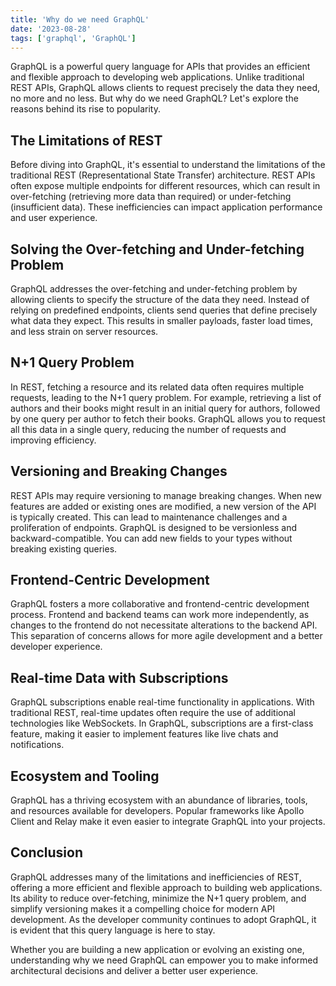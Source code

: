 ```yaml
---
title: 'Why do we need GraphQL'
date: '2023-08-28'
tags: ['graphql', 'GraphQL']
---
```



GraphQL is a powerful query language for APIs that provides an efficient and flexible approach to developing web applications. Unlike traditional REST APIs, GraphQL allows clients to request precisely the data they need, no more and no less. But why do we need GraphQL? Let's explore the reasons behind its rise to popularity.

## The Limitations of REST

Before diving into GraphQL, it's essential to understand the limitations of the traditional REST (Representational State Transfer) architecture. REST APIs often expose multiple endpoints for different resources, which can result in over-fetching (retrieving more data than required) or under-fetching (insufficient data). These inefficiencies can impact application performance and user experience.

## Solving the Over-fetching and Under-fetching Problem

GraphQL addresses the over-fetching and under-fetching problem by allowing clients to specify the structure of the data they need. Instead of relying on predefined endpoints, clients send queries that define precisely what data they expect. This results in smaller payloads, faster load times, and less strain on server resources.

## N+1 Query Problem

In REST, fetching a resource and its related data often requires multiple requests, leading to the N+1 query problem. For example, retrieving a list of authors and their books might result in an initial query for authors, followed by one query per author to fetch their books. GraphQL allows you to request all this data in a single query, reducing the number of requests and improving efficiency.

## Versioning and Breaking Changes

REST APIs may require versioning to manage breaking changes. When new features are added or existing ones are modified, a new version of the API is typically created. This can lead to maintenance challenges and a proliferation of endpoints. GraphQL is designed to be versionless and backward-compatible. You can add new fields to your types without breaking existing queries.

## Frontend-Centric Development

GraphQL fosters a more collaborative and frontend-centric development process. Frontend and backend teams can work more independently, as changes to the frontend do not necessitate alterations to the backend API. This separation of concerns allows for more agile development and a better developer experience.

## Real-time Data with Subscriptions

GraphQL subscriptions enable real-time functionality in applications. With traditional REST, real-time updates often require the use of additional technologies like WebSockets. In GraphQL, subscriptions are a first-class feature, making it easier to implement features like live chats and notifications.

## Ecosystem and Tooling

GraphQL has a thriving ecosystem with an abundance of libraries, tools, and resources available for developers. Popular frameworks like Apollo Client and Relay make it even easier to integrate GraphQL into your projects.

## Conclusion

GraphQL addresses many of the limitations and inefficiencies of REST, offering a more efficient and flexible approach to building web applications. Its ability to reduce over-fetching, minimize the N+1 query problem, and simplify versioning makes it a compelling choice for modern API development. As the developer community continues to adopt GraphQL, it is evident that this query language is here to stay.

Whether you are building a new application or evolving an existing one, understanding why we need GraphQL can empower you to make informed architectural decisions and deliver a better user experience.